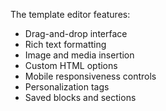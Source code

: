 The template editor features:
- Drag-and-drop interface
- Rich text formatting
- Image and media insertion
- Custom HTML options
- Mobile responsiveness controls
- Personalization tags
- Saved blocks and sections